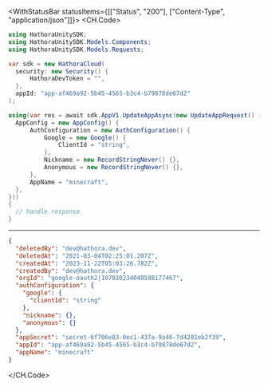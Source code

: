 

<WithStatusBar statusItems={[["Status", "200"], ["Content-Type", "application/json"]]}>
  <CH.Code>
  ```csharp UpdateApp.cs
  using HathoraUnitySDK;
using HathoraUnitySDK.Models.Components;
using HathoraUnitySDK.Models.Requests;

var sdk = new HathoraCloud(
    security: new Security() {
        HathoraDevToken = "",
    },
    appId: "app-af469a92-5b45-4565-b3c4-b79878de67d2"
);

using(var res = await sdk.AppV1.UpdateAppAsync(new UpdateAppRequest() {
    AppConfig = new AppConfig() {
        AuthConfiguration = new AuthConfiguration() {
            Google = new Google() {
                ClientId = "string",
            },
            Nickname = new RecordStringNever() {},
            Anonymous = new RecordStringNever() {},
        },
        AppName = "minecraft",
    },
}))
{
    // handle response
}
  ```
  ---

  ```json Example Response
  {
    "deletedBy": "dev@hathora.dev",
    "deletedAt": "2021-03-04T02:25:01.207Z",
    "createdAt": "2023-11-22T05:03:26.782Z",
    "createdBy": "dev@hathora.dev",
    "orgId": "google-oauth2|107030234048588177467",
    "authConfiguration": {
      "google": {
        "clientId": "string"
      },
      "nickname": {},
      "anonymous": {}
    },
    "appSecret": "secret-6f706e83-0ec1-437a-9a46-7d4281eb2f39",
    "appId": "app-af469a92-5b45-4565-b3c4-b79878de67d2",
    "appName": "minecraft"
  }
  ```
  </CH.Code>
</WithStatusBar>
